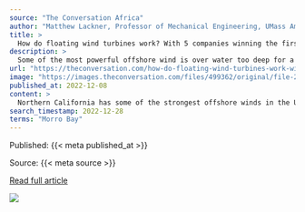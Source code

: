 ```yaml
---
source: "The Conversation Africa"
author: "Matthew Lackner, Professor of Mechanical Engineering, UMass Amherst"
title: >
  How do floating wind turbines work? With 5 companies winning the first US leases to build wind farms off California's coast, let's take a look
description: >
  Some of the most powerful offshore wind is over water too deep for a standard wind turbine. Engineers found a way around the problem.
url: "https://theconversation.com/how-do-floating-wind-turbines-work-with-5-companies-winning-the-first-us-leases-to-build-wind-farms-off-californias-coast-lets-take-a-look-196103"
image: "https://images.theconversation.com/files/499362/original/file-20221206-20-vbvfj2.jpg?ixlib=rb-1.1.0&rect=27%2C218%2C4504%2C2252&q=45&auto=format&w=1356&h=668&fit=crop"
published_at: 2022-12-08
content: >
  Northern California has some of the strongest offshore winds in the U.S., with immense potential to produce clean energy. But it also has a problem. Its continental shelf drops off quickly, making bu… [+6255 chars]
search_timestamp: 2022-12-28
terms: "Morro Bay"
---
```



Published: {{< meta published_at >}}


Source: {{< meta source >}}


[Read full article]({{< meta url >}})



![](`r rmarkdown::metadata$image[1]`)
